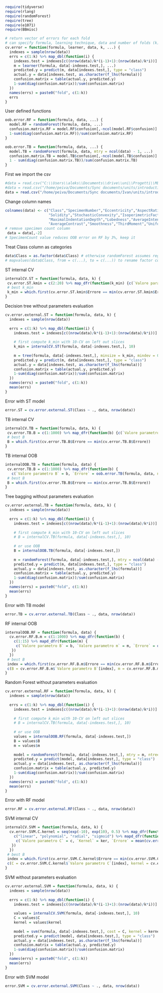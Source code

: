 ```r
require(tidyverse)
require(rlang)
require(randomForest)
require(tree)
require(e1071)
require(BBmisc)
```

```r
# return vector of errors for each fold
# can specify formula, learning technique, data and number of folds (k)
cv.error = function(formula, learner, data, k, ...) {
  indexes = sample(nrow(data))
  errs = c(1:k) %>% map_dbl(function(i) {
    indexes.test = indexes[c((nrow(data)/k*(i-1)+1):(nrow(data)/k*i))] # 1 -> n/k, (n/k) + 1 -> 2*(n/k), ...
    m = learner(formula, data[-indexes.test,], ...)
    predicted.y = predict(m, data[indexes.test,], type = "class")
    actual.y = data[indexes.test, as.character(f_lhs(formula))]
    confusion.matrix = table(actual.y, predicted.y)
    1-sum(diag(confusion.matrix))/sum(confusion.matrix)
  })
  names(errs) = paste0("fold", c(1:k))
  errs
}
```

User defined functions
```r
oob.error.RF = function(formula, data, ...) {
  model.RF = randomForest(formula, data, ...)
  confusion.matrix.RF = model.RF$confusion[,-ncol(model.RF$confusion)]
  1-sum(diag(confusion.matrix.RF))/sum(confusion.matrix.RF)
}

oob.error.TB = function(formula, data, ...) {
  model.TB = randomForest(formula, data, mtry = ncol(data) - 1, ...)
  confusion.matrix.TB = model.TB$confusion[,-ncol(model.TB$confusion)]
  1 - sum(diag(confusion.matrix.TB))/sum(confusion.matrix.TB)
}
```

First we import the csv
```r
#data = read.csv("C:\\Users\\aleks\\Documents\\drive\\uni\\Progetti\\ML\\progetti 2019_20\\leaf\\leaf.csv")
#data = read.csv("/home/peiva/Documents/Sync documents/units/introduction to machine learning and evolutionary robotics/progetti_2019_20/leaf identification/leaf.csv")
data = read.csv("/home/peiva/Documents/Sync documents/Ivan/units/introduction to machine learning and evolutionary robotics/progetti_2019_20/leaf identification/leaf.csv")
```

Change column names
```r
colnames(data) <- c("Class","SpecimenNumber","Eccentricity","AspectRatio","Elongation",
                    "Solidity","StochasticConvexity","IsoperimetricFactor",
                    "MaximalIndentationDepth","Lobedness","AverageIntensity" , 
                    "AverageContrast","Smoothness","ThirdMoment","Uniformity","Entropy")
# remove specimen count column
 data = data[,-2]
# SpecimenCount value reduces OOB error on RF by 3%, keep it
```

Treat Class column as categories
```r
data$Class = as.factor(data$Class) # otherwise randomForest assumes regression
# mapvalues(data$Class, from = c(...), to = c(...)) to rename factor column names
```

ST internal CV
```r
internalCV.ST = function(formula, data, k) {
 cv.error.ST.kmin = c(2:20) %>% map_dfr(function(k_min) {c(`Valore parametro k_min` = k_min, `Errore` = mean(cv.error(formula, tree, data, k, minsize = k_min, mindev = 0)))})
 # best k_min
 k_min = which.first(cv.error.ST.kmin$Errore == min(cv.error.ST.kmin$Errore)) + 1
}
```

Decision tree without parameters evaluation
```r
cv.error.external.ST = function(formula, data, k) {
  indexes = sample(nrow(data))
  
  errs = c(1:k) %>% map_dbl(function(i) {
    indexes.test = indexes[c((nrow(data)/k*(i-1)+1):(nrow(data)/k*i))] # 1 -> n/k, (n/k) + 1 -> 2*(n/k), ...
    
    # first compute k_min with 10-CV on left out slices
    k_min = internalCV.ST(formula, data[-indexes.test,], 10)
    
    m = tree(formula, data[-indexes.test,], minsize = k_min, mindev = 0)
    predicted.y = predict(m, data[indexes.test,], type = "class")
    actual.y = data[indexes.test, as.character(f_lhs(formula))]
    confusion.matrix = table(actual.y, predicted.y)
    1-sum(diag(confusion.matrix))/sum(confusion.matrix)
  })
  names(errs) = paste0("fold", c(1:k))
  mean(errs)
}
```

Error with ST model
```r
error.ST = cv.error.external.ST(Class ~ ., data, nrow(data))
```

TB internal CV
```r
internalCV.TB = function(formula, data, k) {
 cv.error.TB.B = c(1:1000) %>% map_dfr(function(b) {c(`Valore parametro B` = b, `Errore` = mean(cv.error(formula, randomForest, data, k, ntree = b, mtry = ncol(data) - 1)))})
 # best B
 B = which.first(cv.error.TB.B$Errore == min(cv.error.TB.B$Errore))
}
```

TB internal OOB
```r
internalOOB.TB = function(formula, data) {
 cv.error.TB.B = c(1:1000) %>% map_dfr(function(b) {
   c(`Valore parametro B` = b, `Errore` = oob.error.TB(formula, data, ntree = b))})
 # best B
 B = which.first(cv.error.TB.B$Errore == min(cv.error.TB.B$Errore))
}
```

Tree bagging without parameters evaluation
```r
cv.error.external.TB = function(formula, data, k) {
  indexes = sample(nrow(data))
  
  errs = c(1:k) %>% map_dbl(function(i) {
    indexes.test = indexes[c((nrow(data)/k*(i-1)+1):(nrow(data)/k*i))] # 1 -> n/k, (n/k) + 1 -> 2*(n/k), ...
    
    # first compute k_min with 10-CV on left out slices
    # B = internalCV.TB(formula, data[-indexes.test,], 10)
    
    # or use OOB
    B = internalOOB.TB(formula, data[-indexes.test,])
    
    m = randomForest(formula, data[-indexes.test,], mtry = ncol(data) - 1, ntree = B)
    predicted.y = predict(m, data[indexes.test,], type = "class")
    actual.y = data[indexes.test, as.character(f_lhs(formula))]
    confusion.matrix = table(actual.y, predicted.y)
    1-sum(diag(confusion.matrix))/sum(confusion.matrix)
  })
  names(errs) = paste0("fold", c(1:k))
  mean(errs)
}
```

Error with TB model
```r
error.TB = cv.error.external.TB(Class ~ ., data, nrow(data))
```

RF internal OOB
```r
internalOOB.RF = function(formula, data) {
  cv.error.RF.B.m = c(1:1000) %>% map_dfr(function(b) {
    c(1:15) %>% mapd_dfr(function(m) {
     c(`Valore parametro B` = b, `Valore parametro m` = m, `Errore` = oob.error.RF(formula, data, ntree = b, mtry = m))
   })
  })
 # best B
 index = which.first(cv.error.RF.B.m$Errore == min(cv.error.RF.B.m$Errore))
 c(B = cv.error.RF.B.m$`Valore parametro B`[index], m = cv.error.RF.B.m$`Valore parametro m`[index])
}
```

Random Forest without parameters evaluation
```r
cv.error.external.RF = function(formula, data, k) {
  indexes = sample(nrow(data))
  
  errs = c(1:k) %>% map_dbl(function(i) {
    indexes.test = indexes[c((nrow(data)/k*(i-1)+1):(nrow(data)/k*i))] # 1 -> n/k, (n/k) + 1 -> 2*(n/k), ...
    
    # first compute k_min with 10-CV on left out slices
    # B = internalCV.TB(formula, data[-indexes.test,], 10)
    
    # or use OOB
    values = internalOOB.RF(formula, data[-indexes.test,])
    B = values$B
    m = values$m
    
    model = randomForest(formula, data[-indexes.test,], mtry = m, ntree = B)
    predicted.y = predict(model, data[indexes.test,], type = "class")
    actual.y = data[indexes.test, as.character(f_lhs(formula))]
    confusion.matrix = table(actual.y, predicted.y)
    1-sum(diag(confusion.matrix))/sum(confusion.matrix)
  })
  names(errs) = paste0("fold", c(1:k))
  mean(errs)
}
```

Error with RF model
```r
error.RF = cv.error.external.RF(Class ~ ., data, nrow(data))
```

SVM internal CV
```r
internalCV.SVM = function(formula, data, k) {
  cv.error.SVM.C.kernel = seq(exp(-10), exp(10), 0.5) %>% map_dfr(function(c) {
    c("linear", "polynomial", "radial", "sigmoid") %>% mapd_dfr(function(ker) {
     c(`Valore parametro C` = c, `Kernel` = ker, `Errore` = mean(cv.error(formula, svm, data, k, kernel = ker, cost = c)))
   })
  })
 # best B
 index = which.first(cv.error.SVM.C.kernel$Errore == min(cv.error.SVM.C.kernel$Errore))
 c(C = cv.error.SVM.C.kernel$`Valore parametro C`[index], kernel = cv.error.SVM.C.kernel$`Kernel`[index])
}
```

SVM without parameters evaluation
```r
cv.error.external.SVM = function(formula, data, k) {
  indexes = sample(nrow(data))
  
  errs = c(1:k) %>% map_dbl(function(i) {
    indexes.test = indexes[c((nrow(data)/k*(i-1)+1):(nrow(data)/k*i))] # 1 -> n/k, (n/k) + 1 -> 2*(n/k), ...
    
    values = internalCV.SVM(formula, data[-indexes.test,], 10)
    C = values$C
    kernel = values$kernel
    
    model = svm(formula, data[-indexes.test,], cost = C, kernel = kernel)
    predicted.y = predict(model, data[indexes.test,], type = "class")
    actual.y = data[indexes.test, as.character(f_lhs(formula))]
    confusion.matrix = table(actual.y, predicted.y)
    1-sum(diag(confusion.matrix))/sum(confusion.matrix)
  })
  names(errs) = paste0("fold", c(1:k))
  mean(errs)
}
```

Error with SVM model
```r
error.SVM = cv.error.external.SVM(Class ~ ., data, nrow(data))
```

